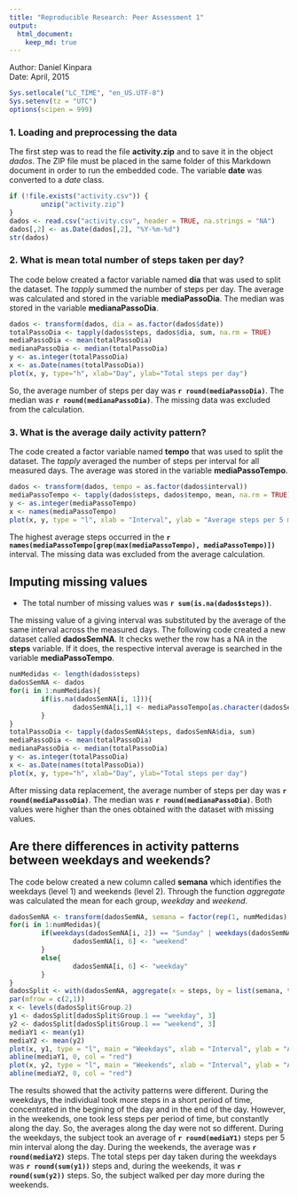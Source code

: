 ```yaml
---
title: "Reproducible Research: Peer Assessment 1"
output: 
  html_document:
    keep_md: true
---
```


Author: Daniel Kinpara  
Date: April, 2015  

```r
Sys.setlocale("LC_TIME", "en_US.UTF-8")
Sys.setenv(tz = "UTC")
options(scipen = 999)
```
### 1. Loading and preprocessing the data

The first step was to read the file **activity.zip** and to save it in the object *dados*. The ZIP file must be placed in the same folder of this Markdown document in order to run the embedded code. The variable **date** was converted to a *date* class.

```r
if (!file.exists("activity.csv")) {
        unzip("activity.zip")
}
dados <- read.csv("activity.csv", header = TRUE, na.strings = "NA")
dados[,2] <- as.Date(dados[,2], "%Y-%m-%d")
str(dados)

```
  
### 2. What is mean total number of steps taken per day?  

The code below created a factor variable named **dia** that was used to split the dataset. The *tapply* summed the number of steps per day. The average was calculated and stored in the variable **mediaPassoDia**. The median was stored in the variable **medianaPassoDia**.

```r
dados <- transform(dados, dia = as.factor(dados$date))
totalPassoDia <- tapply(dados$steps, dados$dia, sum, na.rm = TRUE)
mediaPassoDia <- mean(totalPassoDia)
medianaPassoDia <- median(totalPassoDia)
y <- as.integer(totalPassoDia)
x <- as.Date(names(totalPassoDia))
plot(x, y, type="h", xlab="Day", ylab="Total steps per day")
```

So, the average number of steps per day was **`r round(mediaPassoDia)`**. The median was **`r round(medianaPassoDia)`**. The missing data was excluded from the calculation.  

### 3. What is the average daily activity pattern?  

The code created a factor variable named **tempo** that was used to split the dataset. The *tapply* averaged the number of steps per interval for all measured days. The average was stored in the variable **mediaPassoTempo**.  

```r
dados <- transform(dados, tempo = as.factor(dados$interval))
mediaPassoTempo <- tapply(dados$steps, dados$tempo, mean, na.rm = TRUE)
y <- as.integer(mediaPassoTempo)
x <- names(mediaPassoTempo)
plot(x, y, type = "l", xlab = "Interval", ylab = "Average steps per 5 min interval")
```

The highest average steps occurred in the **`r names(mediaPassoTempo[grep(max(mediaPassoTempo), mediaPassoTempo)])`** interval. The missing data was excluded from the average calculation.

## Imputing missing values  

- The total number of missing values was **`r sum(is.na(dados$steps))`**.  

The missing value of a giving interval was substituted by the average of the same interval across the measured days. The following code created a new dataset called **dadosSemNA**. It checks wether the row has a NA in the **steps** variable. If it does, the respective interval average is searched in the variable **mediaPassoTempo**.  

```r
numMedidas <- length(dados$steps)
dadosSemNA <- dados
for(i in 1:numMedidas){
        if(is.na(dadosSemNA[i, 1])){
                dadosSemNA[i,1] <- mediaPassoTempo[as.character(dadosSemNA[i, 5])]
        }
}
totalPassoDia <- tapply(dadosSemNA$steps, dadosSemNA$dia, sum)
mediaPassoDia <- mean(totalPassoDia)
medianaPassoDia <- median(totalPassoDia)
y <- as.integer(totalPassoDia)
x <- as.Date(names(totalPassoDia))
plot(x, y, type="h", xlab="Day", ylab="Total steps per day")
```

After missing data replacement, the average number of steps per day was **`r round(mediaPassoDia)`**. The median was **`r round(medianaPassoDia)`**. Both values were higher than the ones obtained with the dataset with missing values.  

## Are there differences in activity patterns between weekdays and weekends?

The code below created a new column called **semana** which identifies the weekdays (level 1) and weekends (level 2). Through the function *aggregate* was calculated the mean for each group, *weekday* and *weekend*.  

```r
dadosSemNA <- transform(dadosSemNA, semana = factor(rep(1, numMedidas), levels = c(1, 2), labels = c("weekday", "weekend")))
for(i in 1:numMedidas){
        if(weekdays(dadosSemNA[i, 2]) == "Sunday" | weekdays(dadosSemNA[i, 2]) == "Saturday"){
                dadosSemNA[i, 6] <- "weekend"
        }
        else{
                dadosSemNA[i, 6] <- "weekday"
        }
}
dadosSplit <- with(dadosSemNA, aggregate(x = steps, by = list(semana, tempo), FUN = "mean"))
par(mfrow = c(2,1))
x <- levels(dadosSplit$Group.2)
y1 <- dadosSplit[dadosSplit$Group.1 == "weekday", 3] 
y2 <- dadosSplit[dadosSplit$Group.1 == "weekend", 3]
mediaY1 <- mean(y1)
mediaY2 <- mean(y2)
plot(x, y1, type = "l", main = "Weekdays", xlab = "Interval", ylab = "Average steps per 5 min interval", ylim = c(0, 250))
abline(mediaY1, 0, col = "red")
plot(x, y2, type = "l", main = "Weekends", xlab = "Interval", ylab = "Average steps per 5 min interval", ylim = c(0, 250))
abline(mediaY2, 0, col = "red")
```

The results showed that the activity patterns were different. During the weekdays, the individual took more steps in a short period of time, concentrated in the begining of the day and in the end of the day. However, in the weekends, one took less steps per period of time, but constantly along the day. So, the averages along the day were not so different. During the weekdays, the subject took an average of **`r round(mediaY1)`** steps per 5 min interval along the day. During the weekends, the average was **`r round(mediaY2)`** steps. The total steps per day taken during the weekdays was **`r round(sum(y1))`** steps and, during the weekends, it was **`r round(sum(y2))`** steps. So, the subject walked per day more during the weekends.  